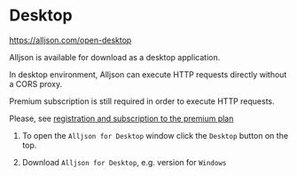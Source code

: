 # Desktop

https://alljson.com/open-desktop

Alljson is available for download as a desktop application.

In desktop environment, Alljson can execute HTTP requests directly without a CORS proxy.

Premium subscription is still required in order to execute HTTP requests.

Please, see [registration and subscription to the premium plan](/documentation/HTTP%20client%20and%20automation/Intro#registration-in-the-alljson-application)


<ThemedImg alt="Load `Alljson for Desktop` version" name="Desktop" />

1. To open the `Alljson for Desktop` window click the `Desktop` button on the top.

2. Download `Alljson for Desktop`, e.g. version for `Windows`
